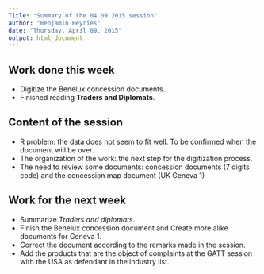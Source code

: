 ```yaml
--- 
Title: "Summary of the 04.09.2015 session"
author: "Benjamin Heyries"
date: "Thursday, April 09, 2015"
output: html_document
---
```


## Work done this week
 
  * Digitize the Benelux concession documents.
  * Finished reading __Traders and Diplomats__.
  
## Content of the session
  
  * R problem: the data does not seem to fit well. To be confirmed when the document will be over.
  * The organization of the work: the next step for the digitization process.
  * The need to review some documents: concession documents (7 digits code) and the concession map document (UK Geneva 1)

## Work for the next week

  * Summarize _Traders and diplomats_.
  * Finish the Benelux concession document and Create more alike documents for Geneva 1.
  * Correct the document according to the remarks made in the session.
  * Add the products that are the object of complaints at the GATT session with the USA as defendant in the industry list.
